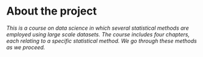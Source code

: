 
# About the project

*This is a course on data science in which several statistical methods are employed using large scale datasets. The course includes four chapters, each relating to a specific statistical method. We go through these methods as we proceed.*

